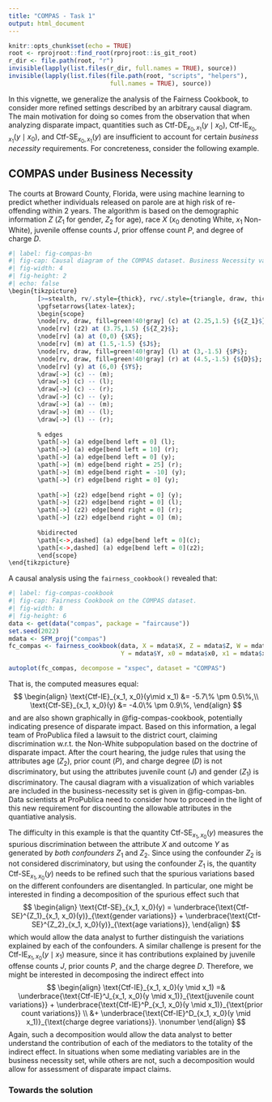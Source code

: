 ```yaml
---
title: "COMPAS - Task 1"
output: html_document
---
```


```r
knitr::opts_chunk$set(echo = TRUE)
root <- rprojroot::find_root(rprojroot::is_git_root)
r_dir <- file.path(root, "r")
invisible(lapply(list.files(r_dir, full.names = TRUE), source))
invisible(lapply(list.files(file.path(root, "scripts", "helpers"),
                            full.names = TRUE), source))
```

In this vignette, we generalize the analysis of the Fairness Cookbook, to consider more refined settings described by an arbitrary causal diagram. The main motivation for doing so comes from the observation that when analyzing disparate impact, quantities such as Ctf-DE$_{x_0,x_1}(y\mid x_0)$, Ctf-IE$_{x_0,x_1}(y\mid x_0)$, and Ctf-SE$_{x_0,x_1}(y)$ are insufficient to account for certain _business necessity_ requirements. For concreteness, consider the following example. 

## COMPAS under Business Necessity

The courts at Broward County, Florida, were using machine learning to predict whether individuals released on parole are at high risk of re-offending within 2 years. The algorithm is based on the demographic information $Z$ ($Z_1$ for gender, $Z_2$ for age), race $X$ ($x_0$ denoting White, $x_1$ Non-White), juvenile offense counts $J$, prior offense count $P$, and degree of charge $D$.

```r
#| label: fig-compas-bn
#| fig-cap: Causal diagram of the COMPAS dataset. Business Necessity variables highlighted in green.
#| fig-width: 4
#| fig-height: 2
#| echo: false
\begin{tikzpicture}
	 	[>=stealth, rv/.style={thick}, rvc/.style={triangle, draw, thick, minimum size=8mm}, node distance=7mm]
	 	\pgfsetarrows{latex-latex};
	 	\begin{scope}
	 	\node[rv, draw, fill=green!40!gray] (c) at (2.25,1.5) {${Z_1}$};
	 	\node[rv] (z2) at (3.75,1.5) {${Z_2}$};
	 	\node[rv] (a) at (0,0) {$X$};
	 	\node[rv] (m) at (1.5,-1.5) {$J$};
	 	\node[rv, draw, fill=green!40!gray] (l) at (3,-1.5) {$P$};
	 	\node[rv, draw, fill=green!40!gray] (r) at (4.5,-1.5) {${D}$};
	 	\node[rv] (y) at (6,0) {$Y$};
	 	\draw[->] (c) -- (m);
	 	\draw[->] (c) -- (l);
	 	\draw[->] (c) -- (r);
	 	\draw[->] (c) -- (y);
	 	\draw[->] (a) -- (m);
	 	\draw[->] (m) -- (l);
	 	\draw[->] (l) -- (r);
	 	
	 	% edges
	 	\path[->] (a) edge[bend left = 0] (l);
	 	\path[->] (a) edge[bend left = 10] (r);
	 	\path[->] (a) edge[bend left = 0] (y);
	 	\path[->] (m) edge[bend right = 25] (r);
	 	\path[->] (m) edge[bend right = -10] (y);
	 	\path[->] (r) edge[bend right = 0] (y);
	 	
	 	\path[->] (z2) edge[bend right = 0] (y);
	 	\path[->] (z2) edge[bend right = 0] (l);
	 	\path[->] (z2) edge[bend right = 0] (r);
	 	\path[->] (z2) edge[bend right = 0] (m);
	 	
	 	%bidirected
		\path[<->,dashed] (a) edge[bend left = 0](c);
		\path[<->,dashed] (a) edge[bend left = 0](z2);
	 	\end{scope}
\end{tikzpicture}
```

A causal analysis using the `fairness_cookbook()` revealed that:

```r
#| label: fig-compas-cookbook
#| fig-cap: Fairness Cookbook on the COMPAS dataset.
#| fig-width: 8
#| fig-height: 6
data <- get(data("compas", package = "faircause"))
set.seed(2022)
mdata <- SFM_proj("compas")
fc_compas <- fairness_cookbook(data, X = mdata$X, Z = mdata$Z, W = mdata$W,
                               Y = mdata$Y, x0 = mdata$x0, x1 = mdata$x1)

autoplot(fc_compas, decompose = "xspec", dataset = "COMPAS")
```

That is, the computed measures equal:
$$
\begin{align}
  \text{Ctf-IE}_{x_1, x_0}(y\mid x_1) &= -5.7\% \pm 0.5\%,\\
  \text{Ctf-SE}_{x_1, x_0}(y) &= -4.0\% \pm 0.9\%,
\end{align}
$$
and are also shown graphically in @fig-compas-cookbook, potentially indicating presence of disparate impact. Based on this information, a legal team of ProPublica filed a lawsuit to the district court, claiming discrimination w.r.t. the Non-White subpopulation based on the doctrine of disparate impact. After the court hearing, the judge rules that using the attributes age ($Z_2$), prior count ($P$), and charge degree ($D$) is not discriminatory, but using the attributes juvenile count ($J$) and gender ($Z_1$) is discriminatory. The causal diagram with a visualization of which variables are included in the business-necessity set is given in @fig-compas-bn.
Data scientists at ProPublica need to consider how to proceed in the light of this new requirement for discounting the allowable attributes in the quantiative analysis. 

The difficulty in this example is that the quantity Ctf-SE$_{x_1, x_0}(y)$ measures the spurious discrimination between the attribute $X$ and outcome $Y$ as generated by _both confounders_ $Z_1$ and $Z_2$. Since using the confounder $Z_2$ is not considered discriminatory, but using the confounder $Z_1$ is, the quantity Ctf-SE$_{x_1, x_0}(y)$ needs to be refined such that the spurious variations based on the different confounders are disentangled. In particular, one might be interested in finding a decomposition of the spurious effect such that
$$
\begin{align}
    \text{Ctf-SE}_{x_1, x_0}(y) = \underbrace{\text{Ctf-SE}^{Z_1}_{x_1, x_0}(y)}_{\text{gender variations}} + \underbrace{\text{Ctf-SE}^{Z_2}_{x_1, x_0}(y)}_{\text{age variations}},
\end{align}
$$
which would allow the data analyst to further distinguish the variations explained by each of the confounders. A similar challenge is present for the Ctf-IE$_{x_1, x_0}(y\mid x_1)$ measure, since it has contributions explained by juvenile offense counts $J$, prior counts $P$, and the charge degree $D$. Therefore, we might be interested in decomposing the indirect effect into
$$
\begin{align}
    \text{Ctf-IE}_{x_1, x_0}(y \mid x_1) =& \underbrace{\text{Ctf-IE}^J_{x_1, x_0}(y \mid x_1)}_{\text{juvenile count variations}} + \underbrace{\text{Ctf-IE}^P_{x_1, x_0}(y \mid x_1)}_{\text{prior count variations}} \\ &+ \underbrace{\text{Ctf-IE}^D_{x_1, x_0}(y \mid x_1)}_{\text{charge degree variations}}. \nonumber
\end{align}
$$
Again, such a decomposition would allow the data analyst to better understand the contribution of each of the mediators to the totality of the indirect effect. In situations when some mediating variables are in the business necessity set, while others are not, such a decomposition would allow for assessment of disparate impact claims.

### Towards the solution
